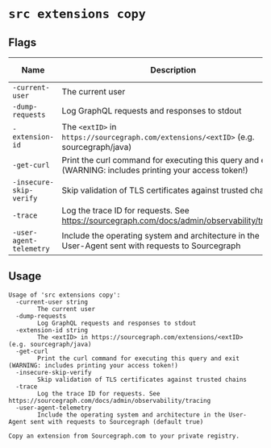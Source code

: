# `src extensions copy`


## Flags

| Name | Description | Default Value |
|------|-------------|---------------|
| `-current-user` | The current user |  |
| `-dump-requests` | Log GraphQL requests and responses to stdout | `false` |
| `-extension-id` | The `<extID>` in `https://sourcegraph.com/extensions/<extID>` (e.g. sourcegraph/java) |  |
| `-get-curl` | Print the curl command for executing this query and exit (WARNING: includes printing your access token!) | `false` |
| `-insecure-skip-verify` | Skip validation of TLS certificates against trusted chains | `false` |
| `-trace` | Log the trace ID for requests. See https://sourcegraph.com/docs/admin/observability/tracing | `false` |
| `-user-agent-telemetry` | Include the operating system and architecture in the User-Agent sent with requests to Sourcegraph | `true` |


## Usage

```
Usage of 'src extensions copy':
  -current-user string
    	The current user
  -dump-requests
    	Log GraphQL requests and responses to stdout
  -extension-id string
    	The <extID> in https://sourcegraph.com/extensions/<extID> (e.g. sourcegraph/java)
  -get-curl
    	Print the curl command for executing this query and exit (WARNING: includes printing your access token!)
  -insecure-skip-verify
    	Skip validation of TLS certificates against trusted chains
  -trace
    	Log the trace ID for requests. See https://sourcegraph.com/docs/admin/observability/tracing
  -user-agent-telemetry
    	Include the operating system and architecture in the User-Agent sent with requests to Sourcegraph (default true)

Copy an extension from Sourcegraph.com to your private registry.


```
